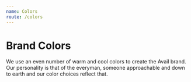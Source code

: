 ```yaml
---
name: Colors
route: /colors
---
```



# Brand Colors

We use an even number of warm and cool colors to create the Avail brand. Our personality is that of the everyman, someone approachable and down to earth and our color choices reflect that.

<Palette>
  <Swatch name="UI 100" color={colors.ui_100} />
  <Swatch name="UI 300" color={colors.ui_300} />
  <Swatch name="UI 500" color={colors.ui_500} />
  <Swatch name="UI 700" color={colors.ui_700} style={{ color: "#fff" }} />
  <Swatch name="UI 900" color={colors.ui_900} style={{ color: "#fff" }} />
</Palette>
<Palette>
  <Swatch name="Blue 100" color={colors.blue_100} />
  <Swatch name="Blue 300" color={colors.blue_300} />
  <Swatch name="Blue 500" color={colors.blue_500} style={{ color: "#fff" }} />
  <Swatch name="Blue 700" color={colors.blue_700} style={{ color: "#fff" }} />
  <Swatch name="Blue 900" color={colors.blue_900} style={{ color: "#fff" }} />
</Palette>
<Palette>
  <Swatch name="Green 100" color={colors.green_100} />
  <Swatch name="Green 300" color={colors.green_300} />
  <Swatch name="Green 500" color={colors.green_500} />
  <Swatch name="Green 700" color={colors.green_700} style={{ color: "#fff" }} />
  <Swatch name="Green 900" color={colors.green_900} style={{ color: "#fff" }} />
</Palette>
<Palette>
  <Swatch name="Gold 100" color={colors.gold_100} />
  <Swatch name="Gold 300" color={colors.gold_300} />
  <Swatch name="Gold 500" color={colors.gold_500} />
  <Swatch name="Gold 700" color={colors.gold_700} style={{ color: "#fff" }} />
  <Swatch name="Gold 900" color={colors.gold_900} style={{ color: "#fff" }} />
</Palette>
<Palette>
  <Swatch name="Straw 100" color={colors.straw_100} />
  <Swatch name="Straw 300" color={colors.straw_300} />
  <Swatch name="Straw 500" color={colors.straw_500} />
  <Swatch name="Straw 700" color={colors.straw_700} />
  <Swatch name="Straw 900" color={colors.straw_900} style={{ color: "#fff" }} />
</Palette>
<Palette>
  <Swatch name="Red 300" color={colors.red_300} />
  <Swatch name="Red 500" color={colors.red_500} style={{ color: "#fff" }} />
</Palette>
<Palette>
  <Swatch name="Purple 300" color={colors.purple_300} />
  <Swatch name="Purple 500" color={colors.purple_500} style={{ color: "#fff" }} />
</Palette>
